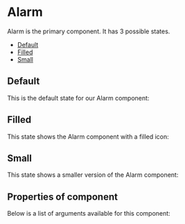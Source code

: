 
<Meta of={AlarmStories} />

# Alarm

Alarm is the primary component. It has 3 possible states.

- [Default](#default)
- [Filled](#filled)
- [Small](#small)

## Default

This is the default state for our Alarm component:

<Canvas of={AlarmStories.Default} />

## Filled

This state shows the Alarm component with a filled icon:

<Canvas of={AlarmStories.Filled} />

## Small

This state shows a smaller version of the Alarm component:

<Canvas of={AlarmStories.Small} />

## Properties of component

Below is a list of arguments available for this component:

<ArgTypes of={AlarmStories} />
